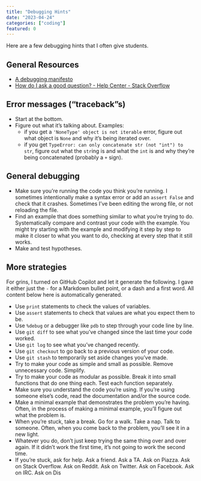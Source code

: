 ```yaml
---
title: "Debugging Hints"
date: "2023-04-24"
categories: ["coding"]
featured: 0
---
```


Here are a few debugging hints that I often give students.

## General Resources

- [A debugging manifesto](https://jvns.ca/blog/2022/12/08/a-debugging-manifesto/)
- [How do I ask a good question? - Help Center - Stack Overflow](https://stackoverflow.com/help/how-to-ask)

## Error messages ("traceback"s)

- Start at the bottom.
- Figure out what it's talking about. Examples:
  - if you get a `'NoneType' object is not iterable` error, figure out what object is `None` and why it's being iterated over.
  - if you get `TypeError: can only concatenate str (not "int") to str`, figure out what the `str`ing is and what the `int` is and why they're being concatenated (probably a `+` sign).

## General debugging

- Make sure you're running the code you think you're running. I sometimes intentionally make a syntax error or add an `assert False` and check that it crashes. Sometimes I've been editing the wrong file, or not reloading the file.
- Find an example that does something similar to what you're trying to do. Systematically compare and contrast your code with the example. You might try starting with the example and modifying it step by step to make it closer to what you want to do, checking at every step that it still works.
- Make and test hypotheses.

## More strategies

For grins, I turned on GitHub Copilot and let it generate the following. I gave it either just the `-` for a Markdown bullet point, or a dash and a first word. All content below here is automatically generated.

- Use `print` statements to check the values of variables.
- Use `assert` statements to check that values are what you expect them to be.
- Use `%debug` or a debugger like `pdb` to step through your code line by line.
- Use `git diff` to see what you've changed since the last time your code worked.
- Use `git log` to see what you've changed recently.
- Use `git checkout` to go back to a previous version of your code.
- Use `git stash` to temporarily set aside changes you've made.
- Try to make your code as simple and small as possible. Remove unnecessary code. Simplify.
- Try to make your code as modular as possible. Break it into small functions that do one thing each. Test each function separately.
- Make sure you understand the code you're using. If you're using someone else's code, read the documentation and/or the source code.
- Make a minimal example that demonstrates the problem you're having. Often, in the process of making a minimal example, you'll figure out what the problem is.
- When you're stuck, take a break. Go for a walk. Take a nap. Talk to someone. Often, when you come back to the problem, you'll see it in a new light.
- Whatever you do, don't just keep trying the same thing over and over again. If it didn't work the first time, it's not going to work the second time.
- If you're stuck, ask for help. Ask a friend. Ask a TA. Ask on Piazza. Ask on Stack Overflow. Ask on Reddit. Ask on Twitter. Ask on Facebook. Ask on IRC. Ask on Dis
